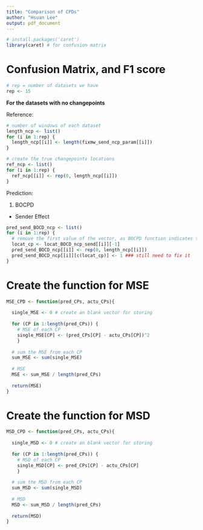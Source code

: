 ```yaml
---
title: "Comparison of CPDs"
author: "Hsuan Lee"
output: pdf_document
---
```

```r
# install.packages('caret')
library(caret) # for confusion matrix
```

# Confusion Matrix, and F1 score

```r
# rep = number of datasets we have
rep <- 15
```

**For the datasets with no changepoints**

Reference:
```r
# number of windows of each dataset
length_ncp <- list()
for (i in 1:rep) {
  length_ncp[[i]] <- length(fixmw_send_ncp_param[[i]])
}

# create the true changepoints locations
ref_ncp <- list()
for (i in 1:rep) {
  ref_ncp[[i]] <- rep(0, length_ncp[[i]])
}
```

Prediction:

1. BOCPD

- Sender Effect
```r
pred_send_BOCD_ncp <- list()
for (i in 1:rep) {
  # remove the first value of the vector, as BOCPD function indicates the first window as CP all the time
  locat_cp <- locat_BOCD_ncp_send[[i]][-1]
  pred_send_BOCD_ncp[[i]] <- rep(0, length_ncp[[i]])
  pred_send_BOCD_ncp[[i]][c(locat_cp)] <- 1 ### still need to fix it 
}
```


















# Create the function for MSE
```r
MSE_CPD <- function(pred_CPs, actu_CPs){
  
  single_MSE <- 0 # create an blank vector for storing
  
  for (CP in 1:length(pred_CPs)) {
    # MSE of each CP
    single_MSE[CP] <- (pred_CPs[CP] - actu_CPs[CP])^2
    }
  
  # sum the MSE from each CP
  sum_MSE <- sum(single_MSE)
  
  # MSE
  MSE <- sum_MSE / length(pred_CPs)
  
  return(MSE)
}
```

# Create the function for MSD
```r
MSD_CPD <- function(pred_CPs, actu_CPs){
  
  single_MSD <- 0 # create an blank vector for storing
  
  for (CP in 1:length(pred_CPs)) {
    # MSD of each CP
    single_MSD[CP] <- pred_CPs[CP] - actu_CPs[CP]
    }
  
  # sum the MSD from each CP
  sum_MSD <- sum(single_MSD)
  
  # MSD
  MSD <- sum_MSD / length(pred_CPs)
  
  return(MSD)
}
```
































